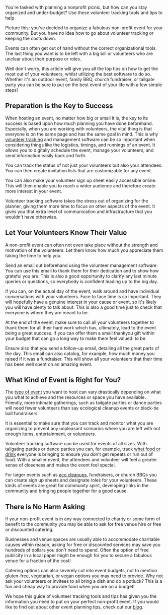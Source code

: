 <BlogImage  />
<BlogInfo  />

You're tasked with planning a nonprofit picnic, but how can you stay organized and under-budget? Use these volunteer tracking tools and tips to help.

Picture this: you've decided to organize a fabulous non-profit event for your community. But you have no idea how to go about volunteer 
tracking or keeping the costs down.

Events can often get out of hand without the correct organizational tools. The last thing you want is to be left with a big bill or volunteers who are unclear about their purpose or roles.

Well don't worry, this article will give you all the top tips on how to get the most out of your volunteers, whilst utilizing 
the best software to do so. Whether it's an outdoor event, family BBQ, church fundraiser, or tailgate party you can be sure to 
put on the best event of your life with a few simple steps!

<MobileAd />

## Preparation is the Key to Success

When hosting an event, no matter how big or small it is, the key to its success is based upon how much planning you have done beforehand. 
Especially, when you are working with volunteers, the vital thing is that everyone is on the same page and has the same goal in mind.
This is why [volunteer tracking](https://pitchinclub.com) and management software can be so important when considering things like the logistics, 
timings, and runnings of an event. It allows you to digitally schedule the event, manage your volunteers, and send information 
easily back and forth.

You can track the status of not just your volunteers but also your attendees. You can then create invitation lists 
that are customizable for any event.

You can also make your volunteer sign up sheet easily accessible online. This will then enable you to reach a wider 
audience and therefore create more interest in your event.

Volunteer tracking software takes the stress out of organizing for the planner, giving them more time to focus on 
other aspects of the event. It gives you that extra level of communication and infrastructure that you wouldn't have otherwise.

<MobileAd />
<DesktopAdHoriz />

## Let Your Volunteers Know Their Value 

A non-profit event can often not even take place without the strength and motivation of the volunteers. Let them know
how much you appreciate them taking the time to help you.

Send an email out beforehand using the volunteer management software. You can use this email to thank them for their 
dedication and to show how grateful you are. This is also a good opportunity to clarify any last minute queries or 
questions, so everybody is confident leading up to the big day. 

If you can, on the actual day of the event, walk around and have individual conversations with your volunteers. 
Face to face time is so important. They will hopefully have a genuine interest in your cause or event, so it's likely 
you will have plenty to talk about. This is also a good time just to check that everyone is where they are meant to be. 

At the end of the event, make sure to call all your volunteers together to thank them for all their hard work 
which has, ultimately, lead to the event being a great success. If you can offer them a small thankyou gift within your 
budget that can go a long way to make them feel valued. to be. 

Ensure also that you send a follow-up email, detailing all the great parts of the day. This email can also catalog, 
for example, how much money you raised if it was a fundraiser. This will show all your volunteers that their time has 
been well spent on an amazing event.

<MobileAd />

## What Kind of Event is Right for You? 

The [type of event](https://pitchinclub.com/resources/type-of-events) you want to host can vary drastically depending 
on what you what to achieve and the resources 
or space you have available. Friendly, more intimate gatherings, such as tailgate parties or dance parties will 
need fewer volunteers than say ecological cleanup events or black-tie ball fundraisers.

It is essential to make sure that you can track and monitor what you are organizing to prevent any unpleasant 
scenarios where you are left with not enough items, entertainment, or volunteers.

Volunteer tracking software can be used for events of all sizes. With tailgating parties or dance parties you can, 
for example, track [what food or drink](https://www.restaurantbusinessonline.com/food/5-recipes-catering-season)
everyone is bringing to ensure you don't get repeats or run out of food. With a smaller event, 
the attendees and volunteer will feel a greater sense of closeness and makes the event feel special. 

For larger events such as 
[eco cleanups](https://www.eea.europa.eu/themes/water/europes-seas-and-coasts/assessments/marine-litterwatch/get-started/organising-clean-up-events-1/organising-clean-up-events),
fundraisers, or church BBQs you can create sign up sheets and designate roles for your volunteers. These kinds of events are great for community spirit, 
developing links in the community and bringing people together for a good cause. 

<MobileAd />
<DesktopAdSquare />

## There is No Harm Asking 

If your non-profit event is in any way connected to charity or some form of benefit to the community you may be able to ask for 
free venue hire or free or discounted catering.

Businesses and venue spaces are usually able to accommodate charitable causes within reason, asking for free or discounted services may save you hundreds of dollars 
you don't need to spend. Often the option of free publicity in a local paper might be enough for you to secure a fabulous venue for a fraction of the cost!

Catering options can also severely cut into event budgets, not to mention gluten-free, vegetarian, or vegan options 
you may need to provide. Why not ask your volunteers or invitees to all bring a dish and do a potluck? This is a fun and cheap way
to provide food when you are on a budget! 

We hope this guide of volunteer tracking tools and tips has given you the information you need to put on your perfect non-profit event. 
If you would like to find out about other event planning tips, check out our
[blog](https://pitchinclub.com/blog/page/1).

<MobileAdSquare />
<MobileAd />

<DesktopAdSquare />